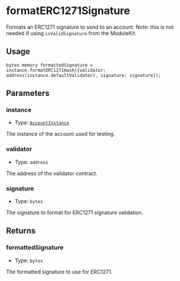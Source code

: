 # formatERC1271Signature

Formats an ERC1271 signature to send to an account. Note: this is not needed if using `isValidSignature` from the ModuleKit.

## Usage

```solidity copy
bytes memory formattedSignature = instance.formatERC1271Hash({validator: address(instance.defaultValidator), signature: signature});
```

## Parameters

### instance

- Type: [`AccountInstance`](/modulekit/glossary/types#accountinstance)

The instance of the account used for testing.

### validator

- Type: `address`

The address of the validator contract.

### signature

- Type: `bytes`

The signature to format for ERC1271 signature validation.

## Returns

### formattedSignature

- Type: `bytes`

The formatted signature to use for ERC1271.
